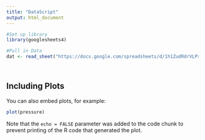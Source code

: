 ```yaml
---
title: "DataScript"
output: html_document
---
```


```r
#Set up library 
library(googlesheets4)

#Pull in Data 
dat <- read_sheet("https://docs.google.com/spreadsheets/d/1h1ZudRdrVLPs_HSrMyJs0rd5kMD5vNh6D0ZvEeYN45g/edit#gid=0")



```



```r




```

## Including Plots

You can also embed plots, for example:

```r
plot(pressure)
```

Note that the `echo = FALSE` parameter was added to the code chunk to prevent printing of the R code that generated the plot.
